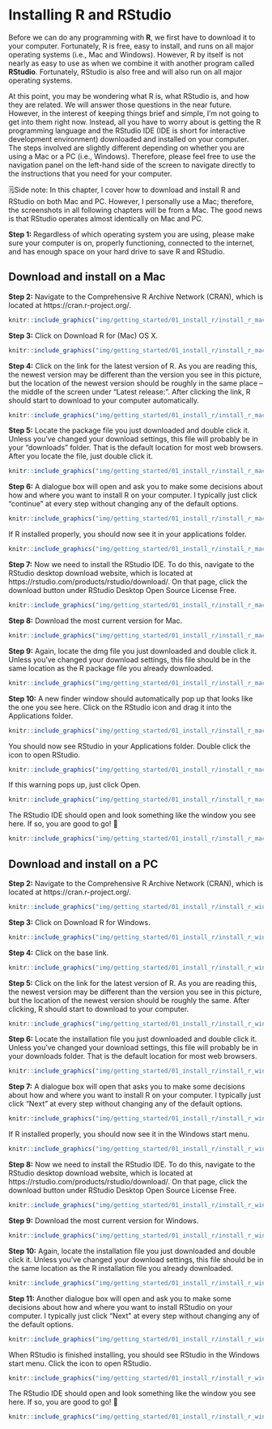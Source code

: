 # Installing R and RStudio

Before we can do any programming with **R**, we first have to download it to your computer. Fortunately, R is free, easy to install, and runs on all major operating systems (i.e., Mac and Windows). However, R by itself is not nearly as easy to use as when we combine it with another program called **RStudio**. Fortunately, RStudio is also free and will also run on all major operating systems. 

At this point, you may be wondering what R is, what RStudio is, and how they are related. We will answer those questions in the near future. However, in the interest of keeping things brief and simple, I’m not going to get into them right now. Instead, all you have to worry about is getting the R programming language and the RStudio IDE (IDE is short for interactive development environment) downloaded and installed on your computer. The steps involved are slightly different depending on whether you are using a Mac or a PC (i.e., Windows). Therefore, please feel free to use the navigation panel on the left-hand side of the screen to navigate directly to the instructions that you need for your computer.

🗒Side note: In this chapter, I cover how to download and install R and RStudio on both Mac and PC. However, I personally use a Mac; therefore, the screenshots in all following chapters will be from a Mac. The good news is that RStudio operates almost identically on Mac and PC.

**Step 1:** Regardless of which operating system you are using, please make sure your computer is on, properly functioning, connected to the internet, and has enough space on your hard drive to save R and RStudio.

## Download and install on a Mac

**Step 2:** Navigate to the Comprehensive R Archive Network (CRAN), which is located at https://cran.r-project.org/.

```r
knitr::include_graphics("img/getting_started/01_install_r/install_r_mac/cran.png")
```

**Step 3:** Click on Download R for (Mac) OS X.

```r
knitr::include_graphics("img/getting_started/01_install_r/install_r_mac/download_r.png")
```

**Step 4:** Click on the link for the latest version of R. As you are reading this, the newest version may be different than the version you see in this picture, but the location of the newest version should be roughly in the same place -- the middle of the screen under “Latest release:”. After clicking the link, R should start to download to your computer automatically.

```r
knitr::include_graphics("img/getting_started/01_install_r/install_r_mac/r_version.png")
```

**Step 5:** Locate the package file you just downloaded and double click it. Unless you’ve changed your download settings, this file will probably be in your "downloads" folder. That is the default location for most web browsers. After you locate the file, just double click it.

```r
knitr::include_graphics("img/getting_started/01_install_r/install_r_mac/install_r1.png")
```

**Step 6:** A dialogue box will open and ask you to make some decisions about how and where you want to install R on your computer. I typically just click “continue” at every step without changing any of the default options. 

```r
knitr::include_graphics("img/getting_started/01_install_r/install_r_mac/install_r2.png")
```

If R installed properly, you should now see it in your applications folder.

```r
knitr::include_graphics("img/getting_started/01_install_r/install_r_mac/view_r.png")
```

**Step 7:** Now we need to install the RStudio IDE. To do this, navigate to the RStudio desktop download website, which is located at https://rstudio.com/products/rstudio/download/. On that page, click the download button under RStudio Desktop Open Source License Free.

```r
knitr::include_graphics("img/getting_started/01_install_r/install_r_mac/download_rstudio1.png")
```

**Step 8:** Download the most current version for Mac.

```r
knitr::include_graphics("img/getting_started/01_install_r/install_r_mac/download_rstudio2.png")
```

**Step 9:** Again, locate the dmg file you just downloaded and double click it. Unless you’ve changed your download settings, this file should be in the same location as the R package file you already downloaded.

```r
knitr::include_graphics("img/getting_started/01_install_r/install_r_mac/install_rstudio1.png")
```

**Step 10:** A new finder window should automatically pop up that looks like the one you see here. Click on the RStudio icon and drag it into the Applications folder.

```r
knitr::include_graphics("img/getting_started/01_install_r/install_r_mac/install_rstudio2.png")
```

You should now see RStudio in your Applications folder. Double click the icon to open RStudio.

```r
knitr::include_graphics("img/getting_started/01_install_r/install_r_mac/open_rstudio.png")
```

If this warning pops up, just click Open.

```r
knitr::include_graphics("img/getting_started/01_install_r/install_r_mac/open_warning.png")
```

The RStudio IDE should open and look something like the window you see here. If so, you are good to go! 🎉

```r
knitr::include_graphics("img/getting_started/01_install_r/install_r_mac/view_rstudio.png")
```

## Download and install on a PC

**Step 2:** Navigate to the Comprehensive R Archive Network (CRAN), which is located at https://cran.r-project.org/.

```r
knitr::include_graphics("img/getting_started/01_install_r/install_r_windows/cran.png")
```

**Step 3:** Click on Download R for Windows.

```r
knitr::include_graphics("img/getting_started/01_install_r/install_r_windows/download_r1.png")
```

**Step 4:** Click on the base link.

```r
knitr::include_graphics("img/getting_started/01_install_r/install_r_windows/download_r2.png")
```

**Step 5:** Click on the link for the latest version of R. As you are reading this, the newest version may be different than the version you see in this picture, but the location of the newest version should be roughly the same. After clicking, R should start to download to your computer.

```r
knitr::include_graphics("img/getting_started/01_install_r/install_r_windows/download_r3.png")
```

**Step 6:** Locate the installation file you just downloaded and double click it. Unless you’ve changed your download settings, this file will probably be in your downloads folder. That is the default location for most web browsers. 

```r
knitr::include_graphics("img/getting_started/01_install_r/install_r_windows/install_r1.png")
```

**Step 7:** A dialogue box will open that asks you to make some decisions about how and where you want to install R on your computer. I typically just click “Next” at every step without changing any of the default options. 

```r
knitr::include_graphics("img/getting_started/01_install_r/install_r_windows/install_r2.png")
```

If R installed properly, you should now see it in the Windows start menu.

```r
knitr::include_graphics("img/getting_started/01_install_r/install_r_windows/view_r.png")
```

**Step 8:** Now we need to install the RStudio IDE. To do this, navigate to the RStudio desktop download website, which is located at https://rstudio.com/products/rstudio/download/. On that page, click the download button under RStudio Desktop Open Source License Free.

```r
knitr::include_graphics("img/getting_started/01_install_r/install_r_windows/download_rstudio1.png")
```

**Step 9:** Download the most current version for Windows.

```r
knitr::include_graphics("img/getting_started/01_install_r/install_r_windows/download_rstudio2.png")
```

**Step 10:** Again, locate the installation file you just downloaded and double click it. Unless you’ve changed your download settings, this file should be in the same location as the R installation file you already downloaded.

```r
knitr::include_graphics("img/getting_started/01_install_r/install_r_windows/install_rstudio1.png")
```

**Step 11:** Another dialogue box will open and ask you to make some decisions about how and where you want to install RStudio on your computer. I typically just click “Next” at every step without changing any of the default options. 

```r
knitr::include_graphics("img/getting_started/01_install_r/install_r_windows/install_rstudio2.png")
```

When RStudio is finished installing, you should see RStudio in the Windows start menu. Click the icon to open RStudio.

```r
knitr::include_graphics("img/getting_started/01_install_r/install_r_windows/view_rstudio1.png")
```

The RStudio IDE should open and look something like the window you see here. If so, you are good to go! 🎉

```r
knitr::include_graphics("img/getting_started/01_install_r/install_r_windows/view_rstudio2.png")
```
